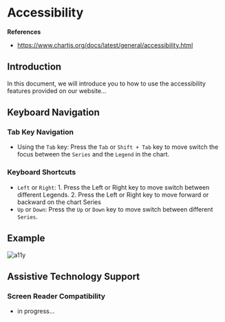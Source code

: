 # Accessibility



**References**

- https://www.chartjs.org/docs/latest/general/accessibility.html


## Introduction

In this document, we will introduce you to how to use the accessibility features provided on our website...

## Keyboard Navigation

### Tab Key Navigation

- Using the `Tab` key: Press the `Tab` or `Shift + Tab` key to move switch the focus between the `Series` and the `Legend` in the chart.

### Keyboard Shortcuts

- `Left` or `Right`: 
      1. Press the Left or Right key to move switch between different Legends.
      2. Press the Left or Right key to move forward or backward on the chart Series
- `Up` or `Down`: Press the `Up` or `Down` key to move switch between different `Series`.

## Example

![a11y](/img/a11y.gif "a11y")


## Assistive Technology Support

### Screen Reader Compatibility

- in progress...